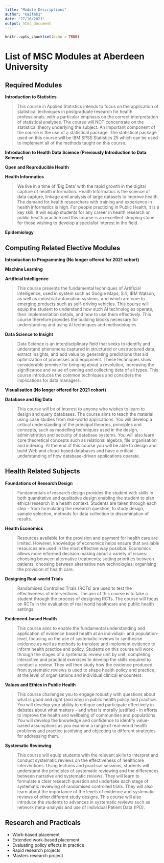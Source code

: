 ```yaml
---
title: "Module Descriptions"
author: "kaifab1"
date: "27/10/2021"
output: html_document
---
```


```r
knitr::opts_chunk$set(echo = TRUE)
```

# List of MSC Modules at Aberdeen University
## Required Modules

__Introduction to Statistics__ 

> This course in Applied Statistics intends to focus on the application of statistical techniques in postgraduate research for health professionals, with a particular emphasis on the correct interpretation of statistical analyses. The course will NOT concentrate on the statistical theory underlying the subject. An important component of the course is the use of a statistical package. The statistical package used on this course will be IBM SPSS Statistics 25 which can be used to implement all of the methods taught on this course.  

__Introduction to Health Data Science (Previously Introduction to Data Science)__  

__Open and Reproducible Health__  

__Health Informatics__  

> We live in a time of ‘Big Data’ with the rapid growth in the digital capture of health information. Health Informatics is the science of data capture, linkage and analysis of large datasets to improve health. The demand for health researchers with training and experience in health informatics is high. For people practicing in Public Health, it is a key skill. It will equip students for any career in health research or public health practice and this course is an excellent stepping stone for those wishing to develop a specialist interest in the field.  

__Epidemiology__  

## Computing Related Elective Modules
**Introduction to Programming (No longer offered for 2021 cohort)** 

**Machine Learning**  

**Artificial Intelligence** 

>This course presents the fundamental techniques of Artificial Intelligence, used in system such as Google Maps, Siri, IBM Watson, as well as industrial automation systems, and which are core to emerging products such as self-driving vehicles. This course will equip the student to understand how such AI technologies operate, their implementation details, and how to use them effectively. This course therefore provides the building blocks necessary for understanding and using AI techniques and methodologies.  


**Data Science to Insight** 

>Data Science is an interdisciplinary field that seeks to identify and understand phenomena captured in structured or unstructured data, extract insights, and add value by generating predictions that aid optimization of processes and equipment. These techniques show considerable promise for bringing about a revolution, increasing the significance and value of owning and collecting data of all types. This course introduces the common techniques and considers the implications for data managers.  


**Visualisation (No longer offered for 2021 cohort)**

**Database and Big Data** 

>This course will be of interest to anyone who wishes to learn to design and query databases. The course aims to teach the material using case studies from real-world applications. You will develop a critical understanding of the principal theories, principles and concepts, such as modelling techniques used in the design, administration and security of database systems. You will also learn core theoretical concepts such as relational algebra, file organisation and indexing. At the end of this course you will be able to design and build Web and cloud-based databases and have a critical understanding of how database-driven applications operate.  


## Health Related Subjects

**Foundations of Research Design**

>Fundamentals of research design provides the student with skills in both quantitative and qualitative design enabling the student to plan ethical research in a health context. Students are taken through each step - from formulating the research question, to study design, sample selection, methods for data collection to dissemination of results.  

**Health Economics**

>Resources available for the provision and payment for health care are limited. However, knowledge of economics helps ensure that available resources are used in the most effective way possible. Economics allows more informed decision making about a variety of issues: choosing between alternative treatments; setting priorities between patients; choosing between alternative new technologies; organising the provision of health care.  

**Designing Real-world Trials** 

>Randomised Controlled Trials (RCTs) are used to test the effectiveness of interventions. The aim of this course is to take a student through the process of designing RCTs. The course will focus on RCTs in the evaluation of real world healthcare and public health settings.  


**Evidenced-based Health**

>This course aims to enable the fundamental understanding and application of evidence based health at an individual- and population-level, focusing on the use of systematic reviews to synthesise evidence as well as methods to translate and implement evidence to inform health practice and policy. Students on this course will work through the stages of a systematic review unit by unit, completing interactive and practical exercises to develop the skills required to conduct a review. They will then study how the evidence produced from systematic reviews is used to shape health policy and practice, at the level of organisations and individual clinical encounters.

**Values and Ethics in Public Health**

>This course challenges you to engage robustly with questions about what is good and right (and why) in public health policy and practice. You will develop your ability to critique and participate effectively in debates about what matters – and what is morally justified - in efforts to improve the health and wellbeing of communities and populations. You will develop the knowledge and confidence to identify value-based assumptions as you examine a range of real-world health problems and practice justifying and objecting to different strategies for addressing them.  


**Systematic Reviewing**

>This course will equip students with the relevant skills to interpret and conduct systematic reviews on the effectiveness of healthcare interventions. Using lectures and practical sessions, students will understand the principles of systematic reviewing and the differences between narrative and systematic reviews. They will learn to formulate a clear research question and undertake each stage of systematic reviewing of randomised controlled trials. They will also learn about the importance of the levels of evidence and systematic reviews of other different study designs. This course will also introduce the students to advances in systematic reviews such as network meta-analysis and use of Individual Patient Data (IPD).  

## Research and Practicals
* Work-based placement 
* Extended work-based placement
* Evaluating policy effects in practice
* Rapid research projects
* Masters research project